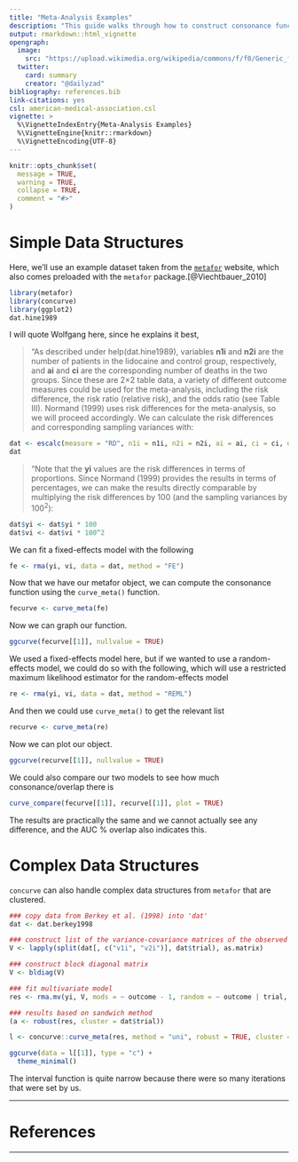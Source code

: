 ```yaml
---
title: "Meta-Analysis Examples"
description: "This guide walks through how to construct consonance functions from meta-analysis data using the metafor R package. Both simple and complex data structures are examined."
output: rmarkdown::html_vignette
opengraph:
  image: 
    src: "https://upload.wikimedia.org/wikipedia/commons/f/f0/Generic_forest_plot.png"
  twitter:
    card: summary
    creator: "@dailyzad"   
bibliography: references.bib
link-citations: yes
csl: american-medical-association.csl
vignette: >
  %\VignetteIndexEntry{Meta-Analysis Examples}
  %\VignetteEngine{knitr::rmarkdown}
  %\VignetteEncoding{UTF-8}
---
```


```r
knitr::opts_chunk$set(
  message = TRUE,
  warning = TRUE,
  collapse = TRUE,
  comment = "#>"
)
```

# Simple Data Structures

Here, we'll use an example dataset taken from the [`metafor`](http://www.metafor-project.org/doku.php/analyses:normand1999) website, which also comes preloaded with the `metafor` package.[@Viechtbauer_2010]

```r
library(metafor)
library(concurve)
library(ggplot2)
dat.hine1989
```

I will quote Wolfgang here, since he explains it best,

>"As described under help(dat.hine1989), variables **n1i** and **n2i** are the number of patients in the lidocaine and control group, respectively, and **ai** and **ci** are the corresponding number of deaths in the two groups. Since these are 2×2 table data, a variety of different outcome measures could be used for the meta-analysis, including the risk difference, the risk ratio (relative risk), and the odds ratio (see Table III). Normand (1999) uses risk differences for the meta-analysis, so we will proceed accordingly. We can calculate the risk differences and corresponding sampling variances with:

```r
dat <- escalc(measure = "RD", n1i = n1i, n2i = n2i, ai = ai, ci = ci, data = dat.hine1989)
dat
```

>"Note that the **yi** values are the risk differences in terms of proportions. Since Normand (1999) provides the results in terms of percentages, we can make the results directly comparable by multiplying the risk differences by 100 (and the sampling variances by $100^{2}$):

```r
dat$yi <- dat$yi * 100
dat$vi <- dat$vi * 100^2
```

We can fit a fixed-effects model with the following 

```r
fe <- rma(yi, vi, data = dat, method = "FE")
```

Now that we have our metafor object, we can compute the consonance function using the `curve_meta()` function. 
```r
fecurve <- curve_meta(fe)
```

Now we can graph our function. 

```r
ggcurve(fecurve[[1]], nullvalue = TRUE)
```

We used a fixed-effects model here, but if we wanted to use a random-effects model, we could do so with the following, which will use a restricted maximum likelihood estimator for the random-effects model 

```r
re <- rma(yi, vi, data = dat, method = "REML")
```

And then we could use `curve_meta()` to get the relevant list 

```r
recurve <- curve_meta(re)
```

Now we can plot our object.

```r
ggcurve(recurve[[1]], nullvalue = TRUE)
```

We could also compare our two models to see how much consonance/overlap there is 

```r
curve_compare(fecurve[[1]], recurve[[1]], plot = TRUE)
```

The results are practically the same and we cannot actually see any difference, and the AUC % overlap also indicates this. 

# Complex Data Structures

`concurve` can also handle complex data structures from `metafor` that are clustered. 

```r

### copy data from Berkey et al. (1998) into 'dat'
dat <- dat.berkey1998

### construct list of the variance-covariance matrices of the observed outcomes for the studies
V <- lapply(split(dat[, c("v1i", "v2i")], dat$trial), as.matrix)

### construct block diagonal matrix
V <- bldiag(V)

### fit multivariate model
res <- rma.mv(yi, V, mods = ~ outcome - 1, random = ~ outcome | trial, struct = "UN", data = dat)

### results based on sandwich method
(a <- robust(res, cluster = dat$trial))

l <- concurve::curve_meta(res, method = "uni", robust = TRUE, cluster = dat$trial, adjust = TRUE, steps = 1000)

ggcurve(data = l[[1]], type = "c") +
  theme_minimal()
```

The interval function is quite narrow because there were so many iterations that were set by us. 

* * * 

# References

* * * 
